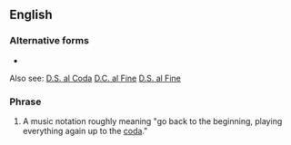 ==English==

===Alternative forms===
* {{l|en|da capo al coda}}

Also see:
[[D.S. al Coda]]
[[D.C. al Fine]]
[[D.S. al Fine]]

===Phrase===
{{head|en|phrase|head=[[d.c.]] [[al]] [[coda]]}}

# {{lb|en|music}} A music notation roughly meaning "go back to the beginning, playing everything again up to the [[coda]]."